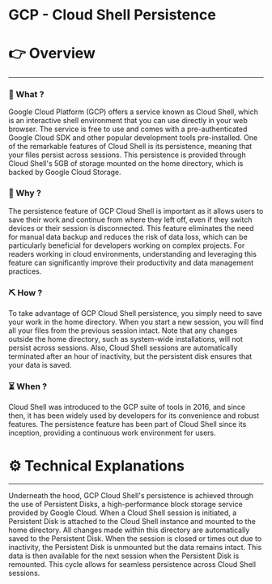 # GCP - Cloud Shell Persistence


# 👉 Overview

---

### 👀 What ?

Google Cloud Platform (GCP) offers a service known as Cloud Shell, which is an interactive shell environment that you can use directly in your web browser. The service is free to use and comes with a pre-authenticated Google Cloud SDK and other popular development tools pre-installed. One of the remarkable features of Cloud Shell is its persistence, meaning that your files persist across sessions. This persistence is provided through Cloud Shell's 5GB of storage mounted on the home directory, which is backed by Google Cloud Storage.


### 🧐 Why ?

The persistence feature of GCP Cloud Shell is important as it allows users to save their work and continue from where they left off, even if they switch devices or their session is disconnected. This feature eliminates the need for manual data backup and reduces the risk of data loss, which can be particularly beneficial for developers working on complex projects. For readers working in cloud environments, understanding and leveraging this feature can significantly improve their productivity and data management practices.


### ⛏️ How ?

To take advantage of GCP Cloud Shell persistence, you simply need to save your work in the home directory. When you start a new session, you will find all your files from the previous session intact. Note that any changes outside the home directory, such as system-wide installations, will not persist across sessions. Also, Cloud Shell sessions are automatically terminated after an hour of inactivity, but the persistent disk ensures that your data is saved.


### ⏳ When ?

Cloud Shell was introduced to the GCP suite of tools in 2016, and since then, it has been widely used by developers for its convenience and robust features. The persistence feature has been part of Cloud Shell since its inception, providing a continuous work environment for users.


# ⚙️ Technical Explanations

---

Underneath the hood, GCP Cloud Shell's persistence is achieved through the use of Persistent Disks, a high-performance block storage service provided by Google Cloud. When a Cloud Shell session is initiated, a Persistent Disk is attached to the Cloud Shell instance and mounted to the home directory. All changes made within this directory are automatically saved to the Persistent Disk. When the session is closed or times out due to inactivity, the Persistent Disk is unmounted but the data remains intact. This data is then available for the next session when the Persistent Disk is remounted. This cycle allows for seamless persistence across Cloud Shell sessions.
